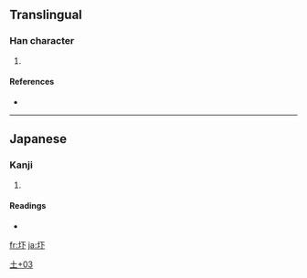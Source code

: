 ==Translingual==

===Han character===
{{Han char|rn=32|rad=土|as=03|sn=6|four=|canj=土一卜 (GMY)}}

# {{defn|Han|sort=土03}}

====References====
* {{Han ref|kx=0224.181|dkj=04900|hdz=10418.061|uh=5737|ud=22327}}

----

==Japanese==

===Kanji===
{{ja-kanji|grade=|rs=土03}}

# {{defn|Japanese}}

====Readings====
* {{ja-readings|on=|kun=[[あくつ]] (akutsu)}}

[[Category:Japanese-only CJKV Characters|土+03]]

[[fr:圷]]
[[ja:圷]]